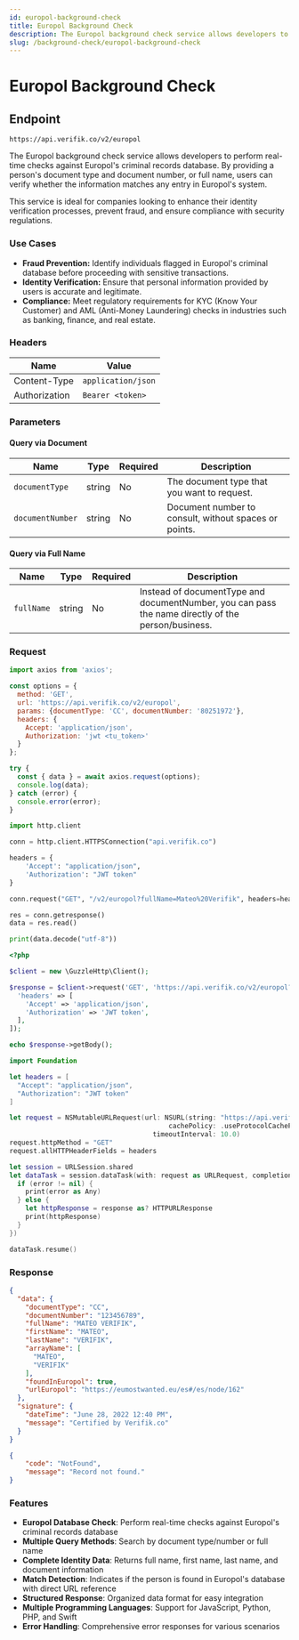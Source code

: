 ```yaml
---
id: europol-background-check
title: Europol Background Check
description: The Europol background check service allows developers to perform real-time checks against Europol's criminal records database. By providing a person's document type and document number, or full name, users can verify whether the information matches any entry in Europol's system.
slug: /background-check/europol-background-check
---
```



# Europol Background Check

## Endpoint

```
https://api.verifik.co/v2/europol
```

The Europol background check service allows developers to perform real-time checks against Europol's criminal records database. By providing a person's document type and document number, or full name, users can verify whether the information matches any entry in Europol's system.

This service is ideal for companies looking to enhance their identity verification processes, prevent fraud, and ensure compliance with security regulations.

### Use Cases

- **Fraud Prevention:** Identify individuals flagged in Europol's criminal database before proceeding with sensitive transactions.
- **Identity Verification:** Ensure that personal information provided by users is accurate and legitimate.
- **Compliance:** Meet regulatory requirements for KYC (Know Your Customer) and AML (Anti-Money Laundering) checks in industries such as banking, finance, and real estate.

### Headers

| Name          | Value              |
| ------------- | ------------------ |
| Content-Type  | `application/json` |
| Authorization | `Bearer <token>`   |

### Parameters

#### Query via Document

| Name             | Type   | Required | Description                                                                 |
| ---------------- | ------ | -------- | --------------------------------------------------------------------------- |
| `documentType`   | string | No       | The document type that you want to request.                                 |
| `documentNumber` | string | No       | Document number to consult, without spaces or points.                       |

#### Query via Full Name

| Name       | Type   | Required | Description                                                                 |
| ---------- | ------ | -------- | --------------------------------------------------------------------------- |
| `fullName` | string | No       | Instead of documentType and documentNumber, you can pass the name directly of the person/business. |

### Request

<Tabs>
  <TabItem value="javascript" label="JavaScript">

```javascript
import axios from 'axios';

const options = {
  method: 'GET',
  url: 'https://api.verifik.co/v2/europol',
  params: {documentType: 'CC', documentNumber: '80251972'},
  headers: {
    Accept: 'application/json',
    Authorization: 'jwt <tu_token>'
  }
};

try {
  const { data } = await axios.request(options);
  console.log(data);
} catch (error) {
  console.error(error);
}
```

  </TabItem>
  <TabItem value="python" label="Python">

```python
import http.client

conn = http.client.HTTPSConnection("api.verifik.co")

headers = {
    'Accept': "application/json",
    'Authorization': "JWT token"
}

conn.request("GET", "/v2/europol?fullName=Mateo%20Verifik", headers=headers)

res = conn.getresponse()
data = res.read()

print(data.decode("utf-8"))
```

  </TabItem>
  <TabItem value="php" label="PHP">

```php
<?php

$client = new \GuzzleHttp\Client();

$response = $client->request('GET', 'https://api.verifik.co/v2/europol?fullName=Mateo Verifik', [
  'headers' => [
    'Accept' => 'application/json',
    'Authorization' => 'JWT token',
  ],
]);

echo $response->getBody();
```

  </TabItem>
  <TabItem value="swift" label="Swift">

```swift
import Foundation

let headers = [
  "Accept": "application/json",
  "Authorization": "JWT token"
]

let request = NSMutableURLRequest(url: NSURL(string: "https://api.verifik.co/v2/europol?fullName=Mateo%20Verifik")! as URL,
                                        cachePolicy: .useProtocolCachePolicy,
                                    timeoutInterval: 10.0)
request.httpMethod = "GET"
request.allHTTPHeaderFields = headers

let session = URLSession.shared
let dataTask = session.dataTask(with: request as URLRequest, completionHandler: { (data, response, error) -> Void in
  if (error != nil) {
    print(error as Any)
  } else {
    let httpResponse = response as? HTTPURLResponse
    print(httpResponse)
  }
})

dataTask.resume()
```

  </TabItem>
</Tabs>

### Response

<Tabs>
  <TabItem value="200" label="200">

```json
{
  "data": {
    "documentType": "CC",
    "documentNumber": "123456789",
    "fullName": "MATEO VERIFIK",
    "firstName": "MATEO",
    "lastName": "VERIFIK",
    "arrayName": [
      "MATEO",
      "VERIFIK"
    ],
    "foundInEuropol": true,
    "urlEuropol": "https://eumostwanted.eu/es#/es/node/162"
  },
  "signature": {
    "dateTime": "June 28, 2022 12:40 PM",
    "message": "Certified by Verifik.co"
  }
}
```

  </TabItem>
  <TabItem value="404" label="404">

```json
{
    "code": "NotFound",
    "message": "Record not found."
}
```

  </TabItem>
</Tabs>

### Features

-   **Europol Database Check**: Perform real-time checks against Europol's criminal records database
-   **Multiple Query Methods**: Search by document type/number or full name
-   **Complete Identity Data**: Returns full name, first name, last name, and document information
-   **Match Detection**: Indicates if the person is found in Europol's database with direct URL reference
-   **Structured Response**: Organized data format for easy integration
-   **Multiple Programming Languages**: Support for JavaScript, Python, PHP, and Swift
-   **Error Handling**: Comprehensive error responses for various scenarios
